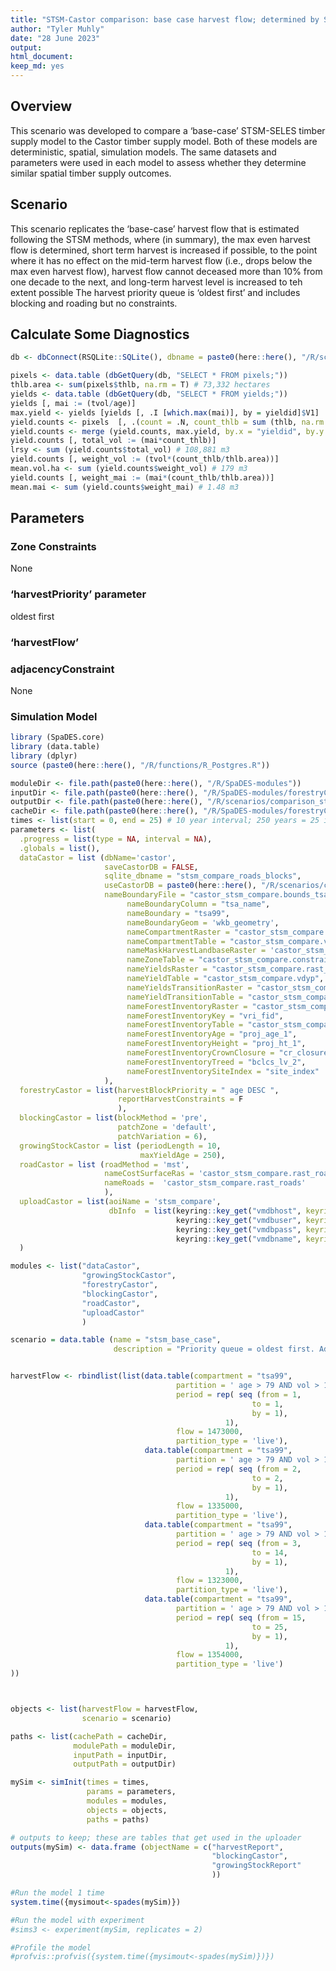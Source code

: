 ```yaml
---
title: "STSM-Castor comparison: base case harvest flow; determined by STSM adn fit to Castor model."
author: "Tyler Muhly"
date: "28 June 2023"
output:
html_document: 
keep_md: yes
---
```


<!--
Copyright 2023 Province of British Columbia
 
Licensed under the Apache License, Version 2.0 (the "License");
you may not use this file except in compliance with the License.
You may obtain a copy of the License at
 
http://www.apache.org/licenses/LICENSE-2.0
 
Unless required by applicable law or agreed to in writing, software distributed under the License is distributed on an "AS IS" BASIS,
WITHOUT WARRANTIES OR CONDITIONS OF ANY KIND, either express or implied.
See the License for the specific language governing permissions and limitations under the License.-->

## Overview
This scenario was developed to compare a 'base-case' STSM-SELES timber supply model to the Castor timber supply model. Both of these models are deterministic, spatial, simulation models. The same datasets and parameters were used in each model to assess whether they determine similar spatial timber supply outcomes. 

## Scenario
This scenario replicates the 'base-case' harvest flow that is estimated following the STSM methods, where (in summary), the max even harvest flow is determined, short term harvest is increased if possible, to the point where it has no effect on the mid-term harvest flow (i.e., drops below the max even harvest flow), harvest flow cannot deceased more than 10% from one decade to the next, and long-term harvest level is increased to teh extent possible The harvest priority queue is 'oldest first' and includes blocking and roading but no constraints. 

## Calculate Some Diagnostics

```r

db <- dbConnect(RSQLite::SQLite(), dbname = paste0(here::here(), "/R/scenarios/comparison_stsm/stsm_compare_blocks_roads_castordb.sqlite"))

pixels <- data.table (dbGetQuery(db, "SELECT * FROM pixels;"))
thlb.area <- sum(pixels$thlb, na.rm = T) # 73,332 hectares
yields <- data.table (dbGetQuery(db, "SELECT * FROM yields;"))
yields [, mai := (tvol/age)]
max.yield <- yields [yields [, .I [which.max(mai)], by = yieldid]$V1]
yield.counts <- pixels  [, .(count = .N, count_thlb = sum (thlb, na.rm = T)), by = yieldid]
yield.counts <- merge (yield.counts, max.yield, by.x = "yieldid", by.y = "yieldid")
yield.counts [, total_vol := (mai*count_thlb)]
lrsy <- sum (yield.counts$total_vol) # 108,881 m3
yield.counts [, weight_vol := (tvol*(count_thlb/thlb.area))]
mean.vol.ha <- sum (yield.counts$weight_vol) # 179 m3
yield.counts [, weight_mai := (mai*(count_thlb/thlb.area))]
mean.mai <- sum (yield.counts$weight_mai) # 1.48 m3

```


## Parameters 
### Zone Constraints
None

### 'harvestPriority' parameter 
oldest first 

### 'harvestFlow'

### adjacencyConstraint
None

### Simulation Model

```r
library (SpaDES.core)
library (data.table)
library (dplyr)
source (paste0(here::here(), "/R/functions/R_Postgres.R"))

moduleDir <- file.path(paste0(here::here(), "/R/SpaDES-modules"))
inputDir <- file.path(paste0(here::here(), "/R/SpaDES-modules/forestryCastor/inputs")) %>% reproducible::checkPath(create = TRUE)
outputDir <- file.path(paste0(here::here(), "/R/scenarios/comparison_stsm/outputs"))
cacheDir <- file.path(paste0(here::here(), "/R/SpaDES-modules/forestryCastor"))
times <- list(start = 0, end = 25) # 10 year interval; 250 years = 25 intervals
parameters <- list(
  .progress = list(type = NA, interval = NA),
  .globals = list(),
  dataCastor = list (dbName='castor',
                     saveCastorDB = FALSE,
                     sqlite_dbname = "stsm_compare_roads_blocks",
                     useCastorDB = paste0(here::here(), "/R/scenarios/comparison_stsm/stsm_compare_blocks_roads_castordb.sqlite"),
                     nameBoundaryFile = "castor_stsm_compare.bounds_tsa99", 
                          nameBoundaryColumn = "tsa_name", 
                          nameBoundary = "tsa99", 
                          nameBoundaryGeom = 'wkb_geometry',
                          nameCompartmentRaster = "castor_stsm_compare.rast_bounds_tsa99", 
                          nameCompartmentTable = "castor_stsm_compare.vat_bounds_tsa99", 
                          nameMaskHarvestLandbaseRaster = 'castor_stsm_compare.rast_thlb', 
                          nameZoneTable = "castor_stsm_compare.constraints", 
                          nameYieldsRaster = "castor_stsm_compare.rast_ycid_vdyp", 
                          nameYieldTable = "castor_stsm_compare.vdyp", 
                          nameYieldsTransitionRaster = "castor_stsm_compare.rast_ycid_tipsy", 
                          nameYieldTransitionTable = "castor_stsm_compare.tipsy", 
                          nameForestInventoryRaster = "castor_stsm_compare.rast_vri_id", 
                          nameForestInventoryKey = "vri_fid", 
                          nameForestInventoryTable = "castor_stsm_compare.vri",
                          nameForestInventoryAge = "proj_age_1",  
                          nameForestInventoryHeight = "proj_ht_1",
                          nameForestInventoryCrownClosure = "cr_closure",                             
                          nameForestInventoryTreed = "bclcs_lv_2",
                          nameForestInventorySiteIndex = "site_index"    
                     ),
  forestryCastor = list(harvestBlockPriority = " age DESC ", 
                        reportHarvestConstraints = F
                        ),
  blockingCastor = list(blockMethod = 'pre',
                        patchZone = 'default',
                        patchVariation = 6),
  growingStockCastor = list (periodLength = 10,
                             maxYieldAge = 250),
  roadCastor = list (roadMethod = 'mst',
                     nameCostSurfaceRas = 'castor_stsm_compare.rast_road_cost',
                     nameRoads =  'castor_stsm_compare.rast_roads'
                     ),
  uploadCastor = list(aoiName = 'stsm_compare',
                      dbInfo  = list(keyring::key_get("vmdbhost", keyring="postgreSQL"), 
                                     keyring::key_get("vmdbuser", keyring="postgreSQL"), 
                                     keyring::key_get("vmdbpass", keyring="postgreSQL"),  
                                     keyring::key_get("vmdbname", keyring="postgreSQL")))
  )

modules <- list("dataCastor", 
                "growingStockCastor", 
                "forestryCastor", 
                "blockingCastor",
                "roadCastor", 
                "uploadCastor"
                )

scenario = data.table (name = "stsm_base_case",
                       description = "Priority queue = oldest first. Adjacency constraint = None. Includes roads (mst) and blocks (pre). Harvest flow = 147,300 m3/year in decade 1, 133,500 m3/year in decade 2, 132,300 m3/year in decades 3 to 14 and 135,400 m3/year in decades 15 to 25. Minimum harvest age = 80 and minimum harvest volume = 150")


harvestFlow <- rbindlist(list(data.table(compartment = "tsa99",
                                     partition = ' age > 79 AND vol > 149 ', 
                                     period = rep( seq (from = 1,
                                                      to = 1, 
                                                      by = 1),
                                                1), 
                                     flow = 1473000, 
                                     partition_type = 'live'),
                              data.table(compartment = "tsa99",
                                     partition = ' age > 79 AND vol > 149 ', 
                                     period = rep( seq (from = 2,
                                                      to = 2, 
                                                      by = 1),
                                                1), 
                                     flow = 1335000, 
                                     partition_type = 'live'),
                              data.table(compartment = "tsa99",
                                     partition = ' age > 79 AND vol > 149 ', 
                                     period = rep( seq (from = 3,
                                                      to = 14, 
                                                      by = 1),
                                                1), 
                                     flow = 1323000, 
                                     partition_type = 'live'),
                              data.table(compartment = "tsa99",
                                     partition = ' age > 79 AND vol > 149 ', 
                                     period = rep( seq (from = 15,
                                                      to = 25, 
                                                      by = 1),
                                                1), 
                                     flow = 1354000, 
                                     partition_type = 'live')  
))



objects <- list(harvestFlow = harvestFlow, 
                scenario = scenario)

paths <- list(cachePath = cacheDir,
              modulePath = moduleDir,
              inputPath = inputDir,
              outputPath = outputDir)

mySim <- simInit(times = times, 
                 params = parameters, 
                 modules = modules,
                 objects = objects, 
                 paths = paths)

# outputs to keep; these are tables that get used in the uploader
outputs(mySim) <- data.frame (objectName = c("harvestReport",
                                             "blockingCastor",
                                             "growingStockReport"
                                             ))

#Run the model 1 time
system.time({mysimout<-spades(mySim)})

#Run the model with experiment
#sims3 <- experiment(mySim, replicates = 2)

#Profile the model
#profvis::profvis({system.time({mysimout<-spades(mySim)})})


```



